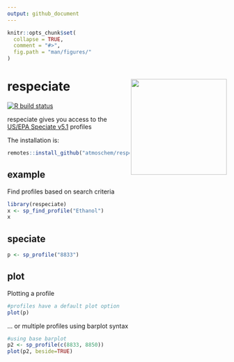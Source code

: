 ```yaml
---
output: github_document
---
```


```r
knitr::opts_chunk$set(
  collapse = TRUE,
  comment = "#>",
  fig.path = "man/figures/"
)
```
# respeciate <img src="man/figures/logo.png" align="right" alt="" width="220" />

[![R build
    status](https://github.com/atmoschem/respeciate/workflows/R-CMD-check/badge.svg)](https://github.com/atmoschem/respeciate/actions)

respeciate gives you access to the [US/EPA Speciate v5.1](https://www.epa.gov/air-emissions-modeling/speciate) profiles


The installation is:


```r
remotes::install_github("atmoschem/respeciate")
```


## example

Find profiles based on search criteria

```r
library(respeciate)
x <- sp_find_profile("Ethanol")
x
```


## speciate

```r
p <- sp_profile("8833")
```

## plot

Plotting a profile

```r
#profiles have a default plot option
plot(p)
```

... or multiple profiles using barplot syntax

```r
#using base barplot 
p2 <- sp_profile(c(8833, 8850))
plot(p2, beside=TRUE)
```


